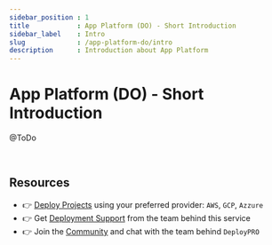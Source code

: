 ```yaml
---
sidebar_position : 1
title            : App Platform (DO) - Short Introduction 
sidebar_label    : Intro
slug             : /app-platform-do/intro
description      : Introduction about App Platform
---
```


# App Platform (DO) - Short Introduction

@ToDo

<br />

## Resources

- 👉 [Deploy Projects](https://deploypro.dev/) using your preferred provider: `AWS`, `GCP`, `Azzure`
- 👉 Get [Deployment Support](https://deploypro.dev/support/) from the team behind this service
- 👉 Join the [Community](https://discord.gg/qQhjQZhnur) and chat with the team behind `DeployPRO`
